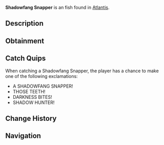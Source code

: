 {{FishInfobox
|image          = Shadowfang Snapper.png
|rarity         = Uncommon
|sea            = First Sea
|location       = [[Atlantis]]
|sublocation    = 
|sources        = Fishing Rod
|radar_location = 
|xp             = 120
|weather        = 
|time           = Night
|season         = 
|bait           = Fish Head
|base_weight    = 5
|base_value     = 200
|weight_range   = 3
|base_chance    = 60
|base_resil     = 75
}}
'''Shadowfang Snapper''' is an {{Rarity|Uncommon}} fish found in [[Atlantis]].

== Description ==
{{Description|A twisted snapper warped by the Kraken's influence, with teeth sharp enough to pierce steel and scales that seem to absorb light.|Bestiary Entry}}

== Obtainment ==
{{Description|Hunts in the shadowy corners of Kraken's Pool.|Bestiary Hint}}
{{Fish Availability|
Atlantis/Ancient Kraken Hunt
Atlantis/Kraken Hunt
Atlantis/Kraken Pool
|top_rods      = 
Training Rod\290409.48\290409.48;
Firefly Rod\275022.47\220886.31;
Adventurer's Rod\259313.02\216649.69;
Azure Of Lagoon\257032.72\215047.51;
Wildflower Rod\250618.98\187940.14;
Flimsy Rod\201145.33\183639.71;
Candy Cane Rod\188637.74\184008.2;
Fungal Rod\236285.68\225311.02;
No-Life Rod\241204.14\220385.82;
Fast Rod\237187\219501.2;
Plastic Rod\160182.45\150400.73;
Depthseeker Rod\242624.81\171000;
Verdant Shear Rod\241395.7\187261.47;
Avalanche Rod\239598.7\153349.51;
Free Spirit Rod\239542.02\192966.81;
Blazebringer Rod\233336.7\198968.45;
Zeus Rod\231733.27\186764.31;
Trident Rod\231542.72\154700.02;
Volcanic Rod\226312.16\141730.24;
Challenger's Rod\219874.91\217564.49;
Seraphic Rod\218954.8\218954.8;
Ethereal Prism Rod\211747.94\175294.08;
Astralhook Rod\210655.54\126150.75;
Rod Of The Depths\202193.62\181747.57;
Rod Of The Forgotten Fang\200009.71\200009.71;
Rod Of The Exalted One\179847.68\170689.66;
Steady Rod\107430.58\72702.23
|recommended   = Training Rod
}}

== Catch Quips ==
When catching a Shadowfang Snapper, the player has a chance to make one of the following exclamations:
* A SHADOWFANG SNAPPER!
* THOSE TEETH!
* DARKNESS BITES!
* SHADOW HUNTER!

== Change History ==
{{Change History|{{subst:Current Version}}}}

== Navigation ==
{{Fish Navbox|Atlantis}}